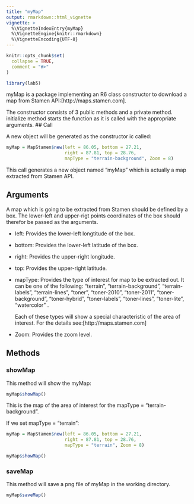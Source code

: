 ```yaml
---
title: "myMap"
output: rmarkdown::html_vignette
vignette: >
  %\VignetteIndexEntry{myMap}
  %\VignetteEngine{knitr::rmarkdown}
  %\VignetteEncoding{UTF-8}
---
```


```r
knitr::opts_chunk$set(
  collapse = TRUE,
  comment = "#>"
)
```

```r
library(lab5)
```

<p> myMap is a package implementing an R6 class constructor to download a map from Stamen API:[http://maps.stamen.com].</p>
<p> The constructor consists of 3 public methods and a private method. initialize method starts the function as it is called with the appropriate arguments.
## Call
<p> A new object will be generated as the constructor ic called:</p>
```r
myMap = MapStamen$new(left = 86.05, bottom = 27.21,
                      right = 87.81, top = 28.76,
                      mapType = "terrain-background", Zoom = 8)
```

<p> This call generates a new object named "myMap" which is actually a map extracted from Stamen API.</p>
## Arguments
<p> A map which is going to be extracted from Stamen should be defined by a box. The lower-left and upper-rigt points coordinates of the box should therefor be passed as the arguments.</p>
* left: Provides the lower-left longtitude of the box.
* bottom: Provides the lower-left latitude of the box.
* right: Provides the upper-right longitude.
* top: Provides the upper-right latitude.

* <p>mapType: Provides the type of interest for map to be extracted out. It can be one of the following: "terrain", "terrain-background", "terrain-labels", "terrain-lines", "toner", "toner-2010", "toner-2011", "toner-background", "toner-hybrid",  "toner-labels", "toner-lines", "toner-lite", "watercolor" .</p>
<p> Each of these types will show a special characteristic of the area of interest. For the details see:[http://maps.stamen.com] </p>

* Zoom: Provides the zoom level.

## Methods
### showMap
This method will show the myMap:
```r
myMap$showMap()
```
<p>This is the map of the area of interest for the mapType = "terrain-background".</p>

<p> If we set mapType = "terrain":</p>

```r
myMap = MapStamen$new(left = 86.05, bottom = 27.21,
                      right = 87.81, top = 28.76,
                      mapType = "terrain", Zoom = 8)

myMap$showMap()
```


### saveMap
This method will save a png file of myMap in the working directory.
```r
myMap$saveMap()
```

